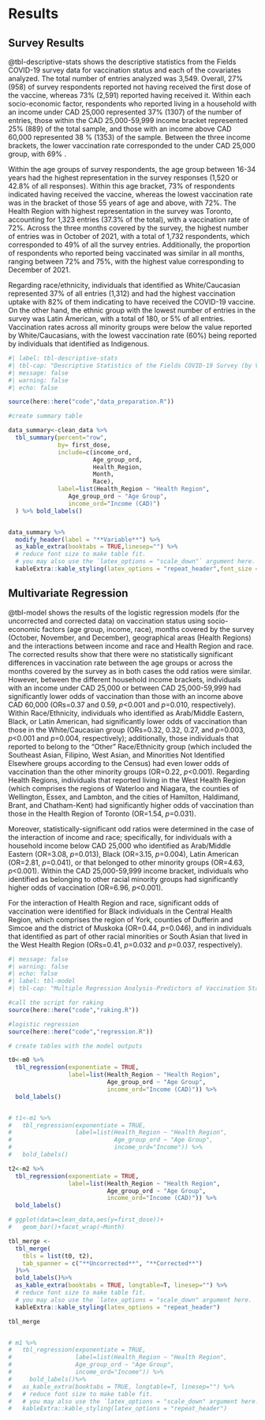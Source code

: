 # Results

## Survey Results

@tbl-descriptive-stats shows the descriptive statistics from the Fields COVID-19 survey data for vaccination status and each of the covariates analyzed. The total number of entries analyzed was 3,549. Overall, 27\% (958) of survey respondents  reported not having received the first dose of the vaccine, whereas 73\% (2,591) reported having received it. Within each socio-economic factor, respondents who reported living in a household with an income under CAD 25,000 represented  37\%  (1307) of the number of entries, those within the CAD 25,000-59,999 income bracket represented 25% (889) of the total sample, and those with an income above CAD 60,000 represented 38 \% (1353) of the sample. Between the three income brackets, the lower vaccination rate corresponded to the under CAD 25,000 group, with 69\% .

Within the age groups of survey respondents, the age group between 16-34 years had the highest representation in the survey responses (1,520 or 42.8\% of all responses). Within this age bracket, 73\% of respondents indicated having received the vaccine, whereas the lowest vaccination rate was in the bracket of those 55 years of age and above, with 72\%. The Health Region with highest representation in the survey was Toronto, accounting for 1,323 entries (37.3\% of the total), with a vaccination rate of 72\%. Across the three months covered by the survey, the highest number of entries was in October of 2021, with a total of 1,732 respondents, which corresponded to 49\% of all the survey entries. Additionally, the proportion of respondents who reported being vaccinated was similar in all months, ranging between 72\% and 75\%, with the highest value corresponding to December of 2021.

Regarding race/ethnicity, individuals that identified as White/Caucasian represented 37\% of all entries (1,312) and had the highest vaccination uptake with 82\% of them indicating to have received the COVID-19 vaccine. On the other hand, the ethnic group with the lowest number of entries in the survey was Latin American, with a total of 180, or 5\% of all entries. Vaccination rates across all minority groups were below the value reported by White/Caucasians, with the lowest vaccination rate (60\%) being reported by individuals that identified as Indigenous.


```r
#| label: tbl-descriptive-stats
#| tbl-cap: "Descriptive Statistics of the Fields COVID-19 Survey (by Vaccination Status)"
#| message: false
#| warning: false
#| echo: false

source(here::here("code","data_preparation.R"))

#create summary table

data_summary<-clean_data %>%
  tbl_summary(percent="row",
              by= first_dose,
              include=c(income_ord,
                        Age_group_ord,
                        Health_Region,
                        Month,
                        Race),
              label=list(Health_Region ~ "Health Region",
                 Age_group_ord ~ "Age Group",
                 income_ord="Income (CAD)")
  ) %>% bold_labels()


data_summary %>%
  modify_header(label = "**Variable**") %>%
  as_kable_extra(booktabs = TRUE,linesep="") %>%
  # reduce font size to make table fit. 
  # you may also use the `latex_options = "scale_down"` argument here.
  kableExtra::kable_styling(latex_options = "repeat_header",font_size = 9)

```

## Multivariate Regression

@tbl-model shows the results of the logistic regression models (for the uncorrected and corrected data) on vaccination status using socio-economic factors (age group, income, race), months covered by the survey (October, November, and December), geographical areas (Health Regions) and the interactions between income and race and Health Region and race. The corrected results show that there were no statistically significant differences in vaccination rate between the age groups or across the months covered by the survey as in both cases the odd ratios were similar. However, between the different household income brackets, individuals with an income under CAD 25,000 or between CAD 25,000-59,999 had significantly lower odds of vaccination than those with an income above CAD 60,000 (ORs=0.37 and 0.59, _p_<0.001 and _p_=0.010, respectively). Within Race/Ethnicity, individuals who identified as Arab/Middle Eastern, Black, or Latin American, had significantly lower odds of vaccination than those in the White/Caucasian group (ORs=0.32, 0.32, 0.27, and _p_=0.003, _p_<0.001 and _p_=0.004, respectively); additionally, those individuals that reported to belong to the "Other" Race/Ethnicity group (which included the Southeast Asian, Filipino, West Asian, and Minorities Not Identified Elsewhere groups according to the Census) had even lower odds of vaccination than the other minority groups (OR=0.22, _p_<0.001). Regarding Health Regions, individuals that reported living in the West Health Region (which comprises the regions of Waterloo and Niagara, the counties of Wellington, Essex, and Lambton, and the cities of Hamilton, Haldimand, Brant, and Chatham-Kent) had significantly higher odds of vaccination than those in the Health Region of Toronto (OR=1.54, _p_=0.031).

Moreover, statistically-significant odd ratios were determined in the case of the interaction of income and race; specifically, for individuals with a household income below CAD 25,000 who identified as Arab/Middle Eastern (OR=3.08, _p_=0.013), Black (OR=3.15, _p_=0.004), Latin American (OR=2.81, _p_=0.041), or that belonged to other minority groups  (OR=4.63, _p_<0.001). Within the CAD 25,000-59,999 income bracket, individuals who identified as belonging to other racial minority groups had significantly higher odds of vaccination (OR=6.96, _p_<0.001).

For the interaction of Health Region and race, significant odds of vaccination were identified for Black individuals in the Central Health Region, which comprises the region of York, counties of Dufferin and Simcoe and the district of Muskoka (OR=0.44, _p_=0.046), and in individuals that identified as part of other racial minorities or South Asian that lived in the West Health Region (ORs=0.41, _p_=0.032 and _p_=0.037, respectively).

\footnotesize
\renewcommand{\arraystretch}{0.5}
```r
#| message: false
#| warning: false
#| echo: false
#| label: tbl-model
#| tbl-cap: "Multiple Regression Analysis-Predictors of Vaccination Status"

#call the script for raking
source(here::here("code","raking.R"))

#logistic regression
source(here::here("code","regression.R"))

# create tables with the model outputs

t0<-m0 %>%
  tbl_regression(exponentiate = TRUE,
                 label=list(Health_Region ~ "Health Region",
                            Age_group_ord ~ "Age Group",
                            income_ord="Income (CAD)")) %>%
  bold_labels()


# t1<-m1 %>%
#   tbl_regression(exponentiate = TRUE,
#                  label=list(Health_Region ~ "Health Region",
#                             Age_group_ord ~ "Age Group",
#                             income_ord="Income")) %>%
#   bold_labels()

t2<-m2 %>%
  tbl_regression(exponentiate = TRUE,
                 label=list(Health_Region ~ "Health Region",
                            Age_group_ord ~ "Age Group",
                            income_ord="Income (CAD)")) %>%
  bold_labels()

# ggplot(data=clean_data,aes(y=first_dose))+
#   geom_bar()+facet_wrap(~Month)

tbl_merge <-
  tbl_merge(
    tbls = list(t0, t2),
    tab_spanner = c("**Uncorrected**", "**Corrected**")
  )%>%
  bold_labels()%>%
  as_kable_extra(booktabs = TRUE, longtable=T, linesep="") %>%
  # reduce font size to make table fit. 
  # you may also use the `latex_options = "scale_down" argument here.
  kableExtra::kable_styling(latex_options = "repeat_header")

tbl_merge


# m1 %>%
#   tbl_regression(exponentiate = TRUE,
#                  label=list(Health_Region ~ "Health Region",
#                  Age_group_ord ~ "Age Group",
#                  income_ord="Income")) %>%
#     bold_labels()%>%
#   as_kable_extra(booktabs = TRUE, longtable=T, linesep="") %>%
#   # reduce font size to make table fit. 
#   # you may also use the `latex_options = "scale_down" argument here.
#   kableExtra::kable_styling(latex_options = "repeat_header")
```

\normalsize